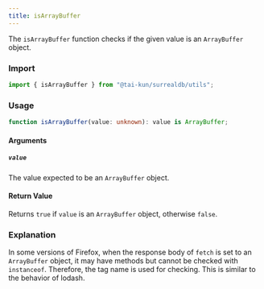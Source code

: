 ```yaml
---
title: isArrayBuffer
---
```


The `isArrayBuffer` function checks if the given value is an `ArrayBuffer` object.

### Import

```ts
import { isArrayBuffer } from "@tai-kun/surrealdb/utils";
```

### Usage

```ts
function isArrayBuffer(value: unknown): value is ArrayBuffer;
```

#### Arguments

##### `value`

The value expected to be an `ArrayBuffer` object.

#### Return Value

Returns `true` if `value` is an `ArrayBuffer` object, otherwise `false`.

### Explanation

In some versions of Firefox, when the response body of `fetch` is set to an `ArrayBuffer` object, it may have methods but cannot be checked with `instanceof`. Therefore, the tag name is used for checking. This is similar to the behavior of lodash.
